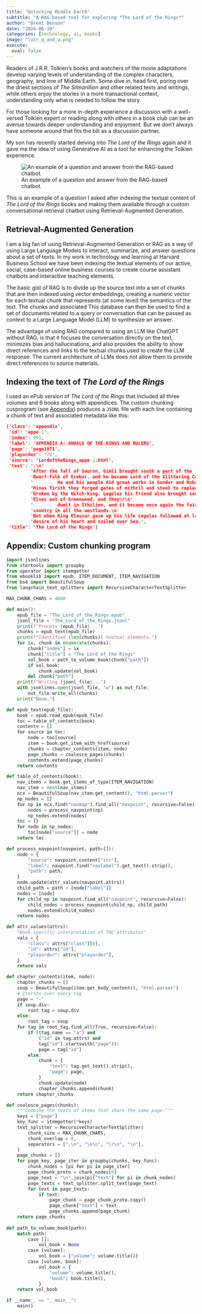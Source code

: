 ```yaml
---
title: "Unlocking Middle Earth"
subtitle: "A RAG-based tool for exploring *The Lord of the Rings*"
author: "Brent Benson"
date: "2024-06-19"
categories: [technology, ai, books]
image: "lotr_q_and_a.png"
execute:
  eval: false
---
```


Readers of J.R.R. Tolkien's books and watchers of the movie
adaptations develop varying levels of understanding of the complex
characters, geography, and lore of Middle Earth. Some dive in, head
first, poring over the driest sections of *The Silmarillion* and other
related texts and writings, while others enjoy the stories in a more
transactional context, understanding only what is needed to follow the
story.

For those looking for a more in-depth experience a discussion with a
well-versed Tolkien expert or reading along with others in a book club
can be an avenue towards deeper understanding and enjoyment. But we
don't always have someone around that fits the bill as a discussion
partner.

My son has recently started delving into *The Lord of the Rings* again
and it gave me the idea of using Generative AI as a tool for enhancing
the Tolkien experience.

![An example of a question and answer from the RAG-based chatbot.](lotr_q_and_a.png)

This is an example of a question I asked after indexing the textual
content of *The Lord of the Rings* books and making them available
through a custom conversational retrieval chatbot using
Retrieval-Augmented Generation.

## Retrieval-Augmented Generation

I am a big fan of using Retrieval-Augmented Generation or RAG as a way
of using Large Language Models to interact, summarize, and answer
questions about a set of texts. In my work in technology and learning
at Harvard Business School we have been indexing the textual elements
of our active, social, case-based online business courses to create
course assistant chatbots and interactive teaching elements.

The basic gist of RAG is to divide up the source text into a set of
chunks that are then indexed using vector embeddings, creating a
numeric vector for each textual chunk that represents (at some level)
the semantics of the text. The chunks and associated This database can
then be used to find a set of documents related to a query or
conversation that can be passed as context to a Large Language Model
(LLM) to synthesize an answer.

The advantage of using RAG compared to using an LLM like ChatGPT
without RAG, is that it focuses the conversation directly on the text,
minimizes bias and hallucinations, and also provides the ability to
show direct references and links to the textual chunks used to create
the LLM response. The current architecture of LLMs does not allow them
to provide direct references to source materials.

## Indexing the text of *The Lord of the Rings*

I used an ePub version of *The Lord of the Rings* that included all
three volumes and 6 books along with appendices. The custom chunking
cusprogram (see <a href="#sec-chunking"
class="quarto-xref">Appendix</a>) produces a `JSONL` file with each
line containing a chunk of text and associated metadata like this:

```json
{'class': 'appendix',
 'id': 'appe-1',
 'index': 991,
 'label': 'APPENDIX A: ANNALS OF THE KINGS AND RULERS',
 'page': 'page1071',
 'playorder': '79',
 'source': 'LordoftheRings_appe-1.html',
 'text': '.\n'
         'After the fall of Sauron, Gimli brought south a part of the '
         'Dwarf-folk of Erebor, and he became Lord of the Glittering Caves.\r\n'
         '         He and his people did great works in Gondor and Rohan. For '
         'Minas Tirith they forged gates of mithril and steel to replace those '
         'broken by the Witch-king. Legolas his friend also brought south '
         'Elves out of Greenwood, and they\r\n'
         '         dwelt in Ithilien, and it became once again the fairest '
         'country in all the westlands.\n'
         'But when King Elessar gave up his life Legolas followed at last the '
         'desire of his heart and sailed over Sea.',
 'title': 'The Lord of the Rings'}
```

## Appendix: Custom chunking program {#sec-chunking}

```python
import jsonlines
from itertools import groupby
from operator import itemgetter
from ebooklib import epub, ITEM_DOCUMENT, ITEM_NAVIGATION
from bs4 import BeautifulSoup
from langchain_text_splitters import RecursiveCharacterTextSplitter

MAX_CHUNK_CHARS = 4000

def main():
    epub_file = "The_Lord_of_the_Rings.epub"
    jsonl_file = "The_Lord_of_the_Rings.jsonl"
    print(f"Process {epub_file}...")
    chunks = epub_text(epub_file)
    print(f"Identified {len(chunks)} textual elements.")
    for ix, chunk in enumerate(chunks):
        chunk["index"] = ix
        chunk["title"] = "The Lord of the Rings"
        vol_book = path_to_volume_book(chunk["path"])
        if vol_book:
            chunk.update(vol_book)
        del chunk["path"]
    print(f"Writing {jsonl_file}...")
    with jsonlines.open(jsonl_file, "w") as out_file:
        out_file.write_all(chunks)
    print("Done.")

def epub_text(epub_file):
    book = epub.read_epub(epub_file)
    toc = table_of_contents(book)
    contents = []
    for source in toc:
        node = toc[source]
        item = book.get_item_with_href(source)
        chunks = chapter_contents(item, node)
        page_chunks = coalesce_pages(chunks)
        contents.extend(page_chunks)
    return contents

def table_of_contents(book):
    nav_items = book.get_items_of_type(ITEM_NAVIGATION)
    nav_item = next(nav_items)
    ncx = BeautifulSoup(nav_item.get_content(), "html.parser")
    np_nodes = []
    for np in ncx.find("navmap").find_all("navpoint", recursive=False):
        nodes = process_navpoint(np)
        np_nodes.extend(nodes)
    toc = {}
    for node in np_nodes:
        toc[node["source"]] = node
    return toc

def process_navpoint(navpoint, path=[]):
    node = {
        "source": navpoint.content["src"],
        "label": navpoint.find("navlabel").get_text().strip(),
        "path": path,
    }
    node.update(attr_values(navpoint.attrs))
    child_path = path + [node["label"]]
    nodes = [node]
    for child_np in navpoint.find_all("navpoint", recursive=False):
        child_nodes = process_navpoint(child_np, child_path)
        nodes.extend(child_nodes)
    return nodes

def attr_values(attrs):
    "Book-specific interpretation of TOC attributes"
    vals = {
        "class": attrs["class"][0],
        "id": attrs["id"],
        "playorder": attrs["playorder"],
    }
    return vals

def chapter_contents(item, node):
    chapter_chunks = []
    soup = BeautifulSoup(item.get_body_content(), "html.parser")
    # Iterate over every tag
    page = "-"
    if soup.div:
        root_tag = soup.div
    else:
        root_tag = soup
    for tag in root_tag.find_all(True, recursive=False):
        if ((tag.name == "a") and
            ("id" in tag.attrs) and
            tag["id"].startswith("page")):
            page = tag["id"]
        else:
            chunk = {
                "text": tag.get_text().strip(),
                "page": page,
            }
            chunk.update(node)
            chapter_chunks.append(chunk)
    return chapter_chunks

def coalesce_pages(chunks):
    """Combine the texts of items that share the same page."""
    keys = ["page"]
    key_func = itemgetter(*keys)
    text_splitter = RecursiveCharacterTextSplitter(
        chunk_size = MAX_CHUNK_CHARS,
        chunk_overlap = 0,
        separators = [".\n", "\n\n", "\r\n", "\n"], 
    )
    page_chunks = []
    for page_key, page_iter in groupby(chunks, key_func):
        chunk_nodes = [pi for pi in page_iter]
        page_chunk_proto = chunk_nodes[0]
        page_text = "\n".join(pi["text"] for pi in chunk_nodes)
        page_texts = text_splitter.split_text(page_text)
        for text in page_texts:
            if text:
                page_chunk = page_chunk_proto.copy()
                page_chunk["text"] = text
                page_chunks.append(page_chunk)
    return page_chunks
    
def path_to_volume_book(path):
    match path:
        case []:
            vol_book = None
        case [volume]:
            vol_book = {"volume": volume.title()}
        case [volume, book]:
            vol_book = {
                "volume": volume.title(),
                "book": book.title(),
            }
    return vol_book

if __name__ == "__main__":
    main()
```
